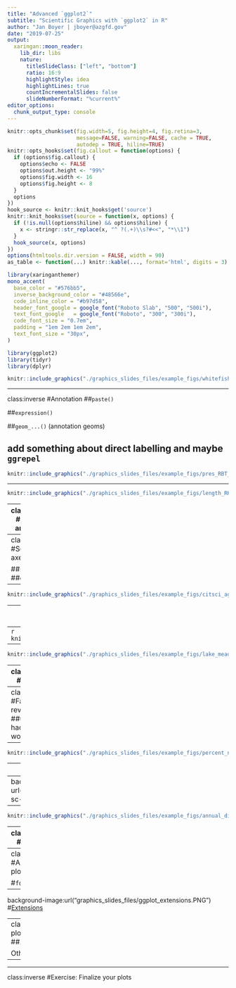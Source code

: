 ```yaml
---
title: "Advanced `ggplot2`"
subtitle: "Scientific Graphics with `ggplot2` in R"
author: "Jan Boyer | jboyer@azgfd.gov"
date: "2019-07-25"
output:
  xaringan::moon_reader:
    lib_dir: libs
    nature:
      titleSlideClass: ["left", "bottom"]
      ratio: 16:9
      highlightStyle: idea
      highlightLines: true
      countIncrementalSlides: false
      slideNumberFormat: "%current%"
editor_options: 
  chunk_output_type: console
---
```


```r
knitr::opts_chunk$set(fig.width=5, fig.height=4, fig.retina=3,
                      message=FALSE, warning=FALSE, cache = TRUE, 
                      autodep = TRUE, hiline=TRUE)
knitr::opts_hooks$set(fig.callout = function(options) {
  if (options$fig.callout) {
    options$echo <- FALSE
    options$out.height <- "99%"
    options$fig.width <- 16
    options$fig.height <- 8
  }
  options
})
hook_source <- knitr::knit_hooks$get('source')
knitr::knit_hooks$set(source = function(x, options) {
  if (!is.null(options$hiline) && options$hiline) {
    x <- stringr::str_replace(x, "^ ?(.+)\\s?#<<", "*\\1")
  }
  hook_source(x, options)
})
options(htmltools.dir.version = FALSE, width = 90)
as_table <- function(...) knitr::kable(..., format='html', digits = 3)

```


```r
library(xaringanthemer)
mono_accent(
  base_color = "#576bb5",
  inverse_background_color = "#48566e",
  code_inline_color = "#b97d58",
  header_font_google = google_font("Roboto Slab", "500", "500i"),
  text_font_google   = google_font("Roboto", "300", "300i"),
  code_font_size = "0.7em",
  padding = "1em 2em 1em 2em", 
  text_font_size = "30px",
)
```

```r
library(ggplot2)
library(tidyr)
library(dplyr)
```

```r
knitr::include_graphics("./graphics_slides_files/example_figs/whitefish_movement.PNG")
```
---

class:inverse
#Annotation
##`paste()`

##`expression()`

##`geom_...()` (annotation geoms)


add something about direct labelling and maybe `ggrepel`
---
```r
knitr::include_graphics("./graphics_slides_files/example_figs/pres_RBT_condition_1999_2018.jpg") 
```

---

```r
knitr::include_graphics("./graphics_slides_files/example_figs/length_RKM.jpg")
```

---
class:inverse
#Exercise: annotation

Add fancy text and annotation to your plot. Try to add
1. axis title with symbols, subscript, or similar
2. annotate shapes, lines, or text within plot panel
3. add statistics annotation (model line, equation, or similar)

---
class:inverse
#Secondary axes

##`sec.axis()`
##`dup.axis()`

---
```r
knitr::include_graphics("./graphics_slides_files/example_figs/citsci_agfd_length_freq.jpg") 
```

---
class: inverse
#Complex Layouts
##Multipanel and inset graphs
##`install.packages(cowplot)`

##`plot_grid()`
##`ggdraw()`


Other packages: `patchwork`, `gridExtra`
---
```r
knitr::include_graphics("./graphics_slides_files/example_figs/recaptures_growth.png")
```
---
```r
knitr::include_graphics("./graphics_slides_files/example_figs/lake_mead_elevations_m.jpg")
```
---
class:inverse
#Exercise

Multipanel and inset graphs

Combine several of your graphs to make a
1. multipanel graph
2. inset graph

---
class:inverse
#Facets revisited: 
##useful for hacks and workarounds

---
```r
knitr::include_graphics("./graphics_slides_files/example_figs/percent_native.jpg")
```

---
class: inverse
#Themes revisited

- theme packages

- writing/modifying your own theme

---
background-image: url(https://raw.githubusercontent.com/hrbrmstr/hrbrthemes/master/man/figures/README-sc-1.png)
background-size: contain
---
```r
knitr::include_graphics("./graphics_slides_files/example_figs/annual_discharge_cms_phantom.jpg") 
```

---
class:inverse
#Exercise

Make a custom theme

1. Pick your favorite ggplot theme, and copy/paste its code from the ggplot2 github page into a new r script
2. Modify several features of the theme to customize it 
3. Save in a separate r script `custom_theme_function.r`
4. use `source("./functions/custom_theme_function.r")` to load your theme and use it in a plot!

---
class: inverse
#Automating plot creation:

#`for` loops

---
background-image:url("graphics_slides_files/ggplot_extensions.PNG")
#[Extensions](http://www.ggplot2-exts.org/gallery/)

---
class: inverse
#Animate your plots
##`install.packages(gganimate)`



Other packages: `patchwork`, 
---

---
class:inverse
#Exercise: Finalize your plots
